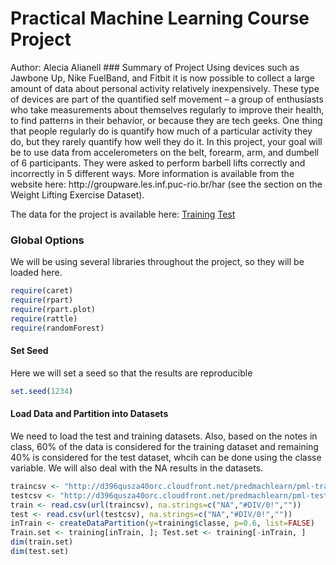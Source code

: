 Practical Machine Learning Course Project
========================================================
Author: Alecia Alianell
### Summary of Project
Using devices such as Jawbone Up, Nike FuelBand, and Fitbit it is now possible to collect a large amount of data about personal activity relatively inexpensively. These type of devices are part of the quantified self movement – a group of enthusiasts who take measurements about themselves regularly to improve their health, to find patterns in their behavior, or because they are tech geeks. One thing that people regularly do is quantify how much of a particular activity they do, but they rarely quantify how well they do it. In this project, your goal will be to use data from accelerometers on the belt, forearm, arm, and dumbell of 6 participants. They were asked to perform barbell lifts correctly and incorrectly in 5 different ways. More information is available from the website here: http://groupware.les.inf.puc-rio.br/har (see the section on the Weight Lifting Exercise Dataset).

The data for the project is available here:
[Training](https://d396qusza40orc.cloudfront.net/predmachlearn/pml-training.csv) 
[Test](https://d396qusza40orc.cloudfront.net/predmachlearn/pml-testing.csv)

### Global Options
We will be using several libraries throughout the project, so they will be loaded here.
```r
require(caret)
require(rpart)
require(rpart.plot)
require(rattle)
require(randomForest)
```
#### Set Seed
Here we will set a seed so that the results are reproducible
```r
set.seed(1234)
```
#### Load Data and Partition into Datasets
We need to load the test and training datasets.  Also, based on the notes in class, 60% of the data is considered for the training dataset and remaining 40% is considered for the test dataset, whcih can be done using the classe variable.  We will also deal with the NA results in the datasets.
```r
traincsv <- "http://d396qusza40orc.cloudfront.net/predmachlearn/pml-training.csv"
testcsv <- "http://d396qusza40orc.cloudfront.net/predmachlearn/pml-testing.csv"
train <- read.csv(url(traincsv), na.strings=c("NA","#DIV/0!",""))
test <- read.csv(url(testcsv), na.strings=c("NA","#DIV/0!",""))
inTrain <- createDataPartition(y=training$classe, p=0.6, list=FALSE)
Train.set <- training[inTrain, ]; Test.set <- training[-inTrain, ]
dim(train.set)
dim(test.set)
```

